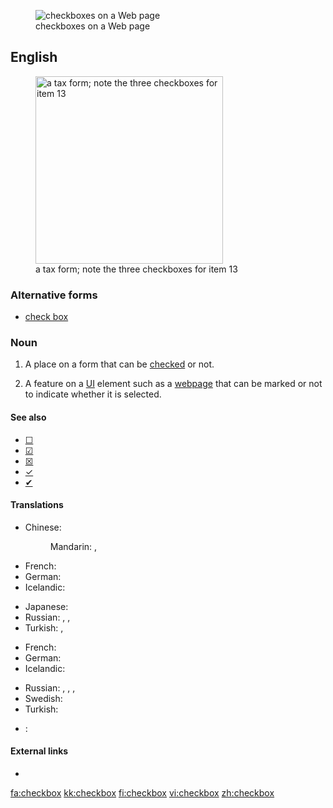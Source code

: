 [[File:Checkbox.png|thumb|checkboxes on a Web page]]
==English==
[[File:Form W-2, 2006.png|thumb|300px|right|a tax form; note the three checkboxes for item 13]]

===Alternative forms===
* [[check box]]

===Noun===
{{en-noun|pl=checkboxes}}

# A place on a form that can be [[checked]] or not.
# {{graphical user interface}} A feature on a [[UI]] element such as a [[webpage]] that can be marked or not to indicate whether it is selected.

====See also====
* [[☐]]
* [[☑]]
* [[☒]]
* [[✓]]
* [[✔]]

====Translations====
{{trans-top|A place on a form that can be checked or not}}
* Chinese:
*: Mandarin: {{t|zh|複選框|sc=Hani}}, {{t|zh|复选框|tr=fùxuǎnkuāng|sc=Hani}}
* French: {{t|fr|case à cocher|f}}
* German: {{t|de|Kontrollkästchen|n}}
* Icelandic: {{t|is|gátreitur|m}}
{{trans-mid}}
* Japanese: {{t|ja|チェックボックス|tr=chekkubokkusu|sc=Jpan}}
* Russian: {{t|ru|флажок|m|tr=flažók|sc=Cyrl}}, {{t|ru|чек-бокс|m|tr=ček-bóks|sc=Cyrl}}, {{t|ru|галочка|f|tr=gáločka|sc=Cyrl}}
* Turkish: {{t|tr|işaret kutusu|tr=işa:ret}}, {{t|tr|onay kutusu}}
{{trans-bottom}}

{{trans-top|{{graphical user interface}}: a feature on a webpage that can be marked or not}}
* French: {{t|fr|case à cocher|f}}
* German: {{t|de|Kontrollbox|f}}
* Icelandic: {{t|is|gátreitur|m}}
{{trans-mid}}
* Russian: {{t|ru|переключатель|m|tr=pereključátelʹ|sc=Cyrl}}, {{t|ru|флажок|m|tr=flažók|sc=Cyrl}}, {{t|ru|чек-бокс|m|tr=ček-bóks|sc=Cyrl}}, {{t|ru|галочка|f|tr=gáločka|sc=Cyrl}}
* Swedish: {{t|sv|kryssruta|c}}
* Turkish: {{t|tr|seçme kutusu}}
{{trans-bottom}}

{{checktrans-top}}
* {{ttbc|sv}}: {{t|sv|kryssruta|c}}
{{trans-bottom}}

====External links====
* {{pedialite}}

[[fa:checkbox]]
[[kk:checkbox]]
[[fi:checkbox]]
[[vi:checkbox]]
[[zh:checkbox]]
